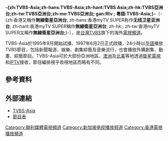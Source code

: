 {{Multiple issues|
{{Lead section|time=2018-4-15}}
{{更新|time=2021-12-25T22:36:11+00:00}}
{{Unreferenced|time=2022-01-07T14:10:47+00:00}}
}}
{{noteTA
|T=zh:TVBS-Asia;zh-hans:TVBS-Asia;zh-hant:TVBS-Asia;zh-hk:無線衛星亞洲台;zh-tw:TVBS-Asia;zh-mo:無線衛星亞洲台;
}}
{{頻道資訊
| 頻道名稱         = TVBS-Asia
| 頻道圖片檔案     = TVBS Asia logo 2017.png
| 頻道圖片尺寸     = 200px
| 頻道圖片名稱     = TVBS-Asia 無線衛星亞洲台
| 所屬國家         = {{HK}}
| 總部所在         = {{ROCTW}}[[台北市|台北市]]
| 播放地區         = [[亞洲|亞洲]]各地（台灣除外）
| 開播日期         = 1997年6月2日
| 停播日期         = 2021年3月15日（[[Astro|Astro]]、[[NJOI|NJOI]]标清服务）
| 收視率           = 
| 收視率調查時間   = 
| 收視率資料來源   = 
| 擁有者           = [[聯利媒體股份有限公司|聯利媒體股份有限公司]]
| 持股者           = 
| 集團同類頻道     = [[TVBS_(頻道)|TVBS]]<br>[[TVBS歡樂台|TVBS歡樂台]]<br>[[TVBS新聞台|TVBS新聞台]]<br>[[TVBS精采台|TVBS精采台]]
| 重播服務頻道     = 
| 頻道官方網站     = http://www.tvbs.com.tw/ours/en/tvbsasia
| 備註             = 
| 衛星電視供應商01 = {{MAS}}[[Astro|Astro]]
| 衛星電視頻道數01 = 320頻道（高清）
| 衛星電視供應商02 = {{AUS}}[[翡翠互動電視|翡翠互動電視]]
| 衛星電視頻道數02 = 6頻道
| 衛星電視供應商03 = {{MAS}}[[Astro_NJOI|NJOI]]
| 衛星電視頻道數03 = 320頻道（高清）
| 有線電視供應商01 = {{SIN}}[[新加坡電視頻道列表|星和視界]]
| 有線電視頻道數01 = 828頻道（高清）
| 有線電視供應商02 = {{SIN}}[[新电信电视|新电信电视]]
| 有線電視頻道數02 = 507頻道（高清）
| 有線電視供應商03 = {{PHI}}[[Sky_Cable|Sky Cable]]
| 有線電視頻道數03 = 尚未定頻
| 有線電視供應商04 = {{MAC}}[[澳門有線電視|澳門有線電視]]
| 有線電視頻道數04 = 7頻道
| 有線電視供應商05 = {{INA}}[[Firstmedia|Firstmedia]]
| 有線電視頻道數05 = 211頻道
| 有線電視供應商06 = {{AUS}}[[TVB_Australia|TVB Australia]]
| 有線電視頻道數06 = 尚未定頻
| 有線電視供應商07 = {{USA}}[[DISH_Network|DISH Network]]
| 有線電視頻道數07 = 尚未定頻
| 寬頻電視供應商01 = {{HK}}[[now_TV|now TV]]
| 寬頻電視頻道數01 = 163頻道（高清）
| OTT供應商01      = {{HK}}[[myTV_SUPER|myTV SUPER]]
| OTT頻道數01      = 601頻道
|Rnetwork |online serv 1=马来西亚Astro|online chan 1=Astro Go}}
'''-{zh:TVBS-Asia;zh-hans:TVBS-Asia;zh-hant:TVBS Asia;zh-hk:TVBS亞洲台;zh-tw:TVBS亞洲台;zh-mo:TVBS亞洲台; gan:Rtv ; <nowiki>粵語</nowiki>:TVBS-Asia;}-'''（-{zh:香港又稱作'''無線衛星亞洲台'''; zh-hans:香港myTV SUPER称作'''无线卫星亚洲台'''; zh-hant:香港myTV SUPER稱作'''無線衛星亞洲台'''; zh-hk:{{lang-en|'''TVBS-Asia'''}}; zh-tw:香港myTV SUPER又稱作'''無線衛星亞洲台''';}-），是[[台灣|台灣]][[TVBS|TVBS]]旗下的海外[[電視頻道|電視頻道]]。

TVBS-Asia於1995年9月開始試播、1997年6月2日正式啟播，24小時以[[現代標準漢語|华語]]播放TVBS節目，包括新聞報道、娛樂、劇集綜藝及音樂流行，也會播放外購劇集、動畫、綜藝節目。TVBS-Asia可於大部份亞洲地區、[[澳洲|澳洲]]及[[北美|北美]]等地透過[[衛星電視|衛星電視]]和[[IPTV|IPTV]]接收，節目編排視乎收視地區而略有不同。

== 參考資料 ==
{{reflist}}

== 外部連結 ==
*[http://www.tvbs.com.tw/ours/en/tvbsasia TVBS-Asia]{{Wayback|url=http://www.tvbs.com.tw/ours/en/tvbsasia |date=20181128154651 }}
*[http://schedule.tvbs.com.tw/asia/ 節目表]{{Wayback|url=http://schedule.tvbs.com.tw/asia/ |date=20180303004821 }}
{{聯意製作股份有限公司}}
[[Category:聯利媒體電視頻道|Category:聯利媒體電視頻道]]
[[Category:新加坡电视播放频道|Category:新加坡电视播放频道]]
[[Category:香港電視播放頻道|Category:香港電視播放頻道]]